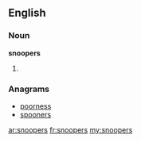 ==English==

===Noun===
'''snoopers'''

# {{plural of|[[snooper]]}}

===Anagrams===
* [[poorness#English|poorness]]
* [[spooners#English|spooners]]

[[ar:snoopers]]
[[fr:snoopers]]
[[my:snoopers]]
